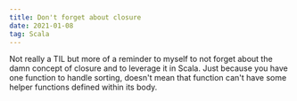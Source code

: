 ```yaml
---
title: Don't forget about closure
date: 2021-01-08
tag: Scala
---
```


Not really a TIL but more of a reminder to myself to not forget about the damn
concept of closure and to leverage it in Scala. Just because you have one function
to handle sorting, doesn't mean that function can't have some helper functions
defined within its body.
